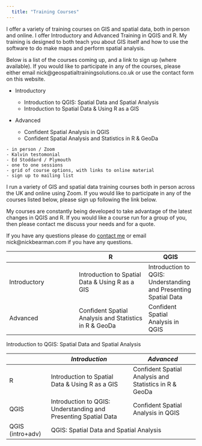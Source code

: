 ```yaml
---
  title: "Training Courses"
---
```


I offer a variety of training courses on GIS and spatial data, both in person and online. I offer Introductory and Advanced Training in QGIS and R. My training is designed to both teach you about GIS itself and how to use the software to do make maps and perform spatial analysis.

Below is a list of the courses coming up, and a link to sign up (where available). If you would like to participate in any of the courses, please either email nick\@geospatialtrainingsolutions.co.uk or use the contact form on this website.

-   Introductory

    -   Introduction to QGIS: Spatial Data and Spatial Analysis
    -   Introduction to Spatial Data & Using R as a GIS

-   Advanced

    -   Confident Spatial Analysis in QGIS
    -   Confident Spatial Analysis and Statistics in R & GeoDa

```         
- in person / Zoom
- Kalvin testomonial
- Ed Stoddard / Plymouth
- one to one sessions
- grid of course options, with links to online material
- sign up to mailing list
```

I run a variety of GIS and spatial data training courses both in person across the UK and online using Zoom. If you would like to participate in any of the courses listed below, please sign up following the link below.

My courses are constantly being developed to take advantage of the latest changes in QGIS and R. If you would like a course run for a group of you, then please contact me discuss your needs and for a quote.

If you have any questions please do [contact me]() or email nick\@nickbearman.com if you have any questions.

|              | R                                                      | QGIS                                                            |
|---------------------------|---------------------------|-------------------|
| Introductory | Introduction to Spatial Data & Using R as a GIS        | Introduction to QGIS: Understanding and Presenting Spatial Data |
| Advanced     | Confident Spatial Analysis and Statistics in R & GeoDa | Confident Spatial Analysis in QGIS                              |

Introduction to QGIS: Spatial Data and Spatial Analysis

```{=html}
<table>
    <thead>
        <tr>
            <th></th>
            <th><i>Introduction</i></th>
            <th><i>Advanced</i></th>
         
        </tr>
    </thead>
    <tbody>
        <tr>
            <td>R</td>
            <td>Introduction to Spatial Data & Using R as a GIS</td>
            <td>Confident Spatial Analysis and Statistics in R & GeoDa</td>
        </tr>
        <tr>
            <td>QGIS</td>
            <td>Introduction to QGIS: Understanding and Presenting Spatial Data</td>
            <td>Confident Spatial Analysis in QGIS</td>
          <tr>
             <td>QGIS (intro+adv)</td>
             <td colspan=2>QGIS: Spatial Data and Spatial Analysis</td>
          </tr>
           
        </tr>
    </tbody>
</table>
```
